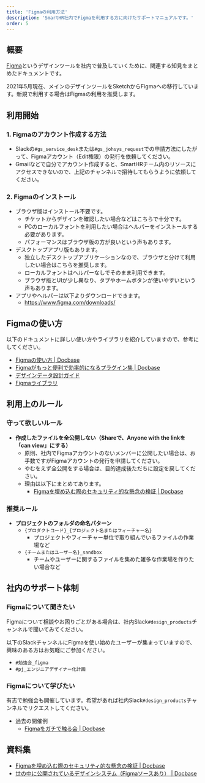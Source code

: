 ```yaml
---
title: 'Figmaの利用方法'
description: 'SmartHR社内でFigmaを利用する方に向けたサポートマニュアルです。'
order: 5
---
```


## 概要

[Figma](https://www.figma.com/about/)というデザインツールを社内で普及していくために、関連する知見をまとめたドキュメントです。

2021年5月現在、メインのデザインツールをSketchからFigmaへの移行しています。新規で利用する場合はFigmaの利用を推奨します。

## 利用開始

### 1. Figmaのアカウント作成する方法

- Slackの`#gs_service_desk`または`#gs_johsys_request`での申請方法にしたがって、Figmaアカウント（Edit権限）の発行を依頼してください。
- Gmailなどで自分でアカウント作成すると、SmartHRチーム内のリソースにアクセスできないので、上記のチャンネルで招待してもらうように依頼してください。

### 2. Figmaのインストール

- ブラウザ版はインストール不要です。
    - チケットからデザインを確認したい場合などはこちらで十分です。
    - PCのローカルフォントを利用したい場合はヘルパーをインストールする必要があります。
    - パフォーマンスはブラウザ版の方が良いという声もあります。
- デスクトップアプリ版もあります。
    - 独立したデスクトップアプリケーションなので、ブラウザと分けて利用したい場合はこちらを推奨します。
    - ローカルフォントはヘルパーなしでそのまま利用できます。
    - ブラウザ版とUIが少し異なり、タブやホームボタンが使いやすいという声もあります。
- アプリやヘルパーは以下よりダウンロードできます。
    - https://www.figma.com/downloads/

## Figmaの使い方

以下のドキュメントに詳しい使い方やライブラリを紹介していますので、参考にしてください。

- [Figmaの使い方 | Docbase](https://smarthr-inc.docbase.io/posts/1306505)
- [Figmaがもっと便利で効率的になるプラグイン集 | Docbase](https://smarthr-inc.docbase.io/posts/1909725)
- [デザインデータ設計ガイド](/products/design-process/design-data/design-guide/)
- [Figmaライブラリ](/products/resource/#h2-1)

## 利用上のルール

### 守って欲しいルール

- **作成したファイルを全公開しない（Shareで、Anyone with the linkを「can view」にする）**
    - 原則、社内でFigmaアカウントのないメンバーに公開したい場合は、お手数ですがFigmaアカウントの発行を申請してください。
    - やむをえず全公開をする場合は、目的達成後ただちに設定を戻してください。
    - 理由は以下にまとめてあります。
        - [Figmaを埋め込む際のセキュリティ的な懸念の検証 | Docbase](https://smarthr-inc.docbase.io/posts/1945731)

### 推奨ルール

- **プロジェクトのフォルダの命名パターン**
    - `{プロダクトコード}_{プロジェクト名またはフィーチャー名}`
        - プロジェクトやフィーチャー単位で取り組んでいるファイルの作業場など
    - `{チームまたはユーザー名}_sandbox`
        - チームやユーザーに関するファイルを集めた雑多な作業場を作りたい場合など

## 社内のサポート体制

### Figmaについて聞きたい

Figmaについて相談やお困りごとがある場合は、社内Slack`#design_products`チャンネルで聞いてみてください。

<!-- textlint-disable -->

以下のSlackチャンネルにFigmaを使い始めたユーザーが集まっていますので、興味のある方はお気軽にご参加ください。

<!-- textlint-enable -->

- `#勉強会_figma`
- `#pj_エンジニアデザイナー化計画`

### Figmaについて学びたい

有志で勉強会も開催しています。希望があれば社内Slack`#design_products`チャンネルでリクエストしてください。

- 過去の開催例
    - [Figmaをガチで触る会 | Docbase](https://smarthr-inc.docbase.io/posts/1909778)

## 資料集

- [Figmaを埋め込む際のセキュリティ的な懸念の検証 | Docbase](https://smarthr-inc.docbase.io/posts/1945731)
- [世の中に公開されているデザインシステム（Figmaソースあり） | Docbase](https://smarthr-inc.docbase.io/posts/1891218)
